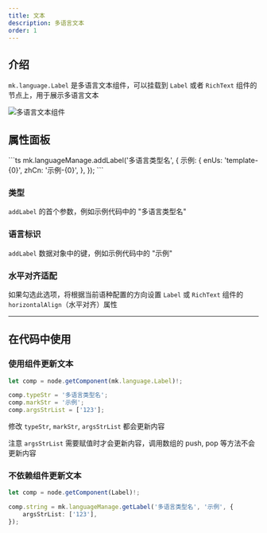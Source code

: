 ```yaml
---
title: 文本
description: 多语言文本
order: 1
---
```


## 介绍

`mk.language.Label` 是多语言文本组件，可以挂载到 `Label` 或者 `RichText` 组件的节点上，用于展示多语言文本

![多语言文本组件](/docs/9fe44eaf-acf1-426d-a2db-134524a812dc.png)

## 属性面板

<Note type="note" title="示例代码">
```ts
mk.languageManage.addLabel('多语言类型名', {
    示例: {
        enUs: 'template-{0}',
        zhCn: '示例-{0}',
    },
});
```
</Note>

### 类型

`addLabel` 的首个参数，例如示例代码中的 "多语言类型名"

### 语言标识

`addLabel` 数据对象中的键，例如示例代码中的 "示例"

### 水平对齐适配

如果勾选此选项，将根据当前语种配置的方向设置 `Label` 或 `RichText` 组件的 `horizontalAlign`（水平对齐）属性

---

## 在代码中使用

### 使用组件更新文本

```ts
let comp = node.getComponent(mk.language.Label)!;

comp.typeStr = '多语言类型名';
comp.markStr = '示例';
comp.argsStrList = ['123'];
```

修改 `typeStr`, `markStr`, `argsStrList` 都会更新内容

注意 `argsStrList` 需要赋值时才会更新内容，调用数组的 push, pop 等方法不会更新内容

### 不依赖组件更新文本

```ts
let comp = node.getComponent(Label)!;

comp.string = mk.languageManage.getLabel('多语言类型名', '示例', {
    argsStrList: ['123'],
});
```
